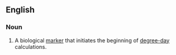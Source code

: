 ==English==

{{wikipedia}}
===Noun===
{{en-noun|es}}

# {{biology}} A biological [[marker]] that initiates the beginning of [[degree-day]] calculations.